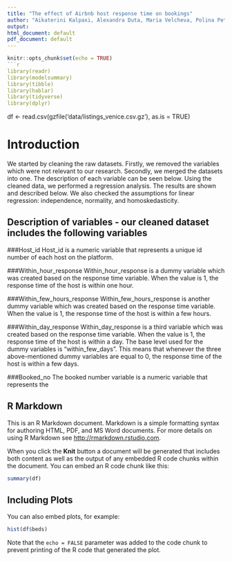 ```yaml
---
title: "The effect of Airbnb host response time on bookings"
author: "Aikaterini Kalpaxi, Alexandra Duta, Maria Velcheva, Polina Petkova, and Renos Chatzistavrou,"
output:
html_document: default
pdf_document: default
---
```


```r
knitr::opts_chunk$set(echo = TRUE)
```r
library(readr)
library(modelsummary)
library(tibble)
library(hablar)
library(tidyverse)
library(dplyr)
```

df <- read.csv(gzfile('data/listings_venice.csv.gz'), as.is = TRUE)


# Introduction
We started by cleaning the raw datasets. Firstly, we removed the variables which were not relevant to our research. Secondly, we merged the datasets into one. The description of each variable can be seen below. Using the cleaned data, we performed a regression analysis. The results are shown and described below. We also checked the assumptions for linear regression: independence, normality, and homoskedasticity.

## Description of variables - our cleaned dataset includes the following variables

###Host_id
Host_id is a numeric variable that represents a unique id number of each host on the platform. 

###Within_hour_response
Within_hour_response is a dummy variable which was created based on the response time variable. When the value is 1, the response time of the host is within one hour. 

###Within_few_hours_response
Within_few_hours_response is another dummy variable which was created based on the response time variable. When the value is 1, the response time of the host is within a few hours.

###Within_day_response
Within_day_response is a third variable which was created based on the response time variable. When the value is 1, the response time of the host is within a day. 
The base level used for the dummy variables is "within_few_days". This means that whenever the three above-mentioned dummy variables are equal to 0, the response time of the host is within a few days. 

###Booked_no
The booked number variable is a numeric variable that represents the 

## R Markdown

This is an R Markdown document. Markdown is a simple formatting syntax for authoring HTML, PDF, and MS Word documents. For more details on using R Markdown see <http://rmarkdown.rstudio.com>.

When you click the **Knit** button a document will be generated that includes both content as well as the output of any embedded R code chunks within the document. You can embed an R code chunk like this:

```r
summary(df)
```

## Including Plots

You can also embed plots, for example:

```r
hist(df$beds)
```

Note that the `echo = FALSE` parameter was added to the code chunk to prevent printing of the R code that generated the plot.
